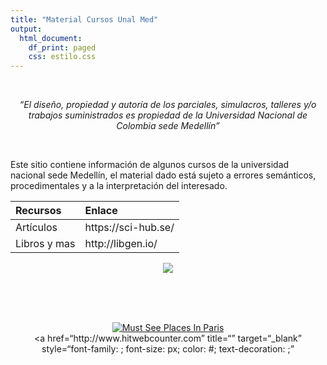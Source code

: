```yaml
---
title: "Material Cursos Unal Med"
output:
  html_document:
    df_print: paged
    css: estilo.css
---
```


<br>

<center>
_“El diseño, propiedad y autoría de los parciales, simulacros, talleres y/o trabajos suministrados es propiedad de la Universidad Nacional de Colombia sede Medellín”_
</center>

<br>

Este sitio contiene información de algunos cursos de la universidad nacional sede Medellín, el material dado está sujeto a errores semánticos, procedimentales y a la interpretación del interesado.  

Recursos        | Enlace        |
:------------- | :------------- |
Artículos        | https://sci-hub.se/  |
Libros y mas    | http://libgen.io/ |



<center>

![](Portada.png)

</div>


<br>
<br>


<div align="right"> 
<br/>
<right> 
<!-- hitwebcounter Code START -->
<a href="http://www.hitwebcounter.com" target="_blank">
<img src="http://hitwebcounter.com/counter/counter.php?page=7106121&style=0038&nbdigits=7&type=page&initCount=0" title="Must See Places In Paris" Alt="Must See Places In Paris"   border="0" >
</a>                                        <br/>
                                        <!-- hitwebcounter.com --><a href="http://www.hitwebcounter.com" title="" 
                                        target="_blank" style="font-family: ; 
                                        font-size: px; color: #; text-decoration:  ;"
                                        </right>
                                        </a>
                                        <br/>
                                        </div> 





                            